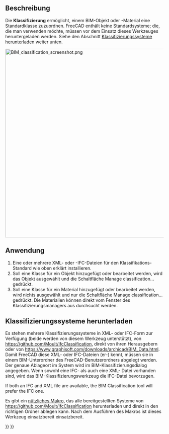 <languages/>

{{Docnav/de
|[[BIM_IfcProperties/de|IfcEigenschaften]]
|[[BIM_Layers/de|Ebenen]]
|[[BIM_Workbench/de|BIM]]
|IconL=BIM_IfcProperties.svg
|IconR=BIM_Layers.svg
|IconC=Workbench_BIM.svg
}}

{{GuiCommand/de
|Name=BIM Classification
|Name/de=BIM Klassifizierung
|MenuLocation=Manage → Manage classification...
|Workbenches=[[BIM_Workbench/de|BIM]]
}}

<span id="Description"></span>
==Beschreibung==

Die '''Klassifizierung''' ermöglicht, einem BIM-Objekt oder -Material eine Standardklasse zuzuordnen. FreeCAD enthält keine Standardsysteme; die, die man verwenden möchte, müssen  vor dem Einsatz dieses Werkzeuges heruntergeladen werden. Siehe den Abschnitt [[#Downloading_classification_systems/de|Klassifizierungssysteme herunterladen]] weiter unten.

[[Image:BIM classification screenshot.png|600px]]
{{Caption|Klassifizierungsdialog}}

<span id="Usage"></span>
==Anwendung==

# Eine oder mehrere XML- oder -IFC-Dateien für den Klassifikations-Standard wie oben erklärt installieren.
# Soll eine Klasse für ein Objekt hinzugefügt oder bearbeitet werden, wird das Objekt ausgewählt und die Schaltfläche Manage classification... gedrückt.
# Soll eine Klasse für ein Material hinzugefügt oder bearbeitet werden, wird nichts ausgewählt und nur die Schaltfläche Manage classification... gedrückt. Die Materialien können direkt vom Fenster des Klassifizierungsmanagers aus durchsucht werden.

<span id="Downloading_classification_systems"></span>
==Klassifizierungssysteme herunterladen==

<div class="mw-translate-fuzzy">
Es stehen mehrere Klassifizierungssysteme in XML- oder IFC-Form zur Verfügung (beide werden von diesem Werkzeug unterstützt), von https://github.com/Moult/IfcClassification, direkt von ihren Herausgebern oder von https://www.graphisoft.com/downloads/archicad/BIM_Data.html. Damit FreeCAD diese XML- oder IFC-Dateien (er-) kennt, müssen sie in einem BIM-Unterordner des FreeCAD-Benutzerordners abgelegt werden. Der genaue Ablageort im System wird im BIM-Klassifizierungsdialog angegeben. Wenn sowohl eine IFC- als auch eine XML- Datei vorhanden sind, wird das BIM-Klassifizierungswerkzeug die IFC-Datei bevorzugen.
</div>

If both an IFC and XML file are available, the BIM Classification tool will prefer the IFC one.

Es gibt ein [[Macro_Download_Classifications/de|nützliches Makro]], das alle bereitgestellten Systeme von https://github.com/Moult/IfcClassification herunterladen und direkt in den richtigen Ordner ablegen kann. Nach dem Ausführen des Makros ist dieses Werkzeug einsatzbereit einsatzbereit.


{{Docnav/de
|[[BIM_IfcProperties/de|IfcEigenschaften]]
|[[BIM_Layers/de|Ebenen]]
|[[BIM_Workbench/de|BIM]]
|IconL=BIM_IfcProperties.svg
|IconR=BIM_Layers.svg
|IconC=Workbench_BIM.svg
}}

{{BIM_Tools_navi{{#translation:}}}}
{{Userdocnavi{{#translation:}}}}